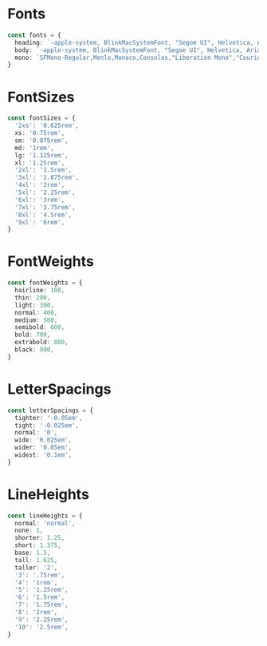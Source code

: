 
<Meta title='Documents / Theme / Typography' />

# Fonts

```ts
const fonts = {
  heading: `-apple-system, BlinkMacSystemFont, "Segoe UI", Helvetica, Arial, sans-serif, "Apple Color Emoji", "Segoe UI Emoji", "Segoe UI Symbol"`,
  body: `-apple-system, BlinkMacSystemFont, "Segoe UI", Helvetica, Arial, sans-serif, "Apple Color Emoji", "Segoe UI Emoji", "Segoe UI Symbol"`,
  mono: `SFMono-Regular,Menlo,Monaco,Consolas,"Liberation Mono","Courier New",monospace`,
}
```

# FontSizes

```ts
const fontSizes = {
  '2xs': '0.625rem',
  xs: '0.75rem',
  sm: '0.875rem',
  md: '1rem',
  lg: '1.125rem',
  xl: '1.25rem',
  '2xl': '1.5rem',
  '3xl': '1.875rem',
  '4xl': '2rem',
  '5xl': '2.25rem',
  '6xl': '3rem',
  '7xl': '3.75rem',
  '8xl': '4.5rem',
  '9xl': '6rem',
}
```

# FontWeights

```ts
const fontWeights = {
  hairline: 100,
  thin: 200,
  light: 300,
  normal: 400,
  medium: 500,
  semibold: 600,
  bold: 700,
  extrabold: 800,
  black: 900,
}
```

# LetterSpacings

```ts
const letterSpacings = {
  tighter: '-0.05em',
  tight: '-0.025em',
  normal: '0',
  wide: '0.025em',
  wider: '0.05em',
  widest: '0.1em',
}
```

# LineHeights

```ts
const lineHeights = {
  normal: 'normal',
  none: 1,
  shorter: 1.25,
  short: 1.375,
  base: 1.5,
  tall: 1.625,
  taller: '2',
  '3': '.75rem',
  '4': '1rem',
  '5': '1.25rem',
  '6': '1.5rem',
  '7': '1.75rem',
  '8': '2rem',
  '9': '2.25rem',
  '10': '2.5rem',
}
```
